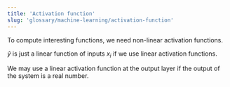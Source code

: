 ```yaml
---
title: 'Activation function'
slug: 'glossary/machine-learning/activation-function'
---
```


To compute interesting functions, we need non-linear activation functions.

$\hat{y}$ is just a linear function of inputs $x_i$ if we use linear activation functions.

We may use a linear activation function at the output layer if the output of the system is a real number. 